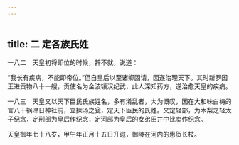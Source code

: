 ```yaml
---
---
---
```

title: 二 定各族氏姓
---




一八二　天皇初将即位的时候，辞不就，说道：

“我长有疾病，不能即帝位。”但自皇后以至诸卿固请，因遂治理天下。其时新罗国王进贡物八十一艘，贡使名为金波镇汉纪武，此人深知药方，遂治愈天皇的疾病。

一八三　天皇又以天下臣民氏族姓名，多有淆乱者，大为慨叹，因在大和味白梼的言八十祸津日神社前，立探汤之瓮，定天下臣民的氏姓。又定轻部，为木梨之轻太子纪念，定刑部为皇后作纪念，定河部为皇后的女弟田井中比卖作纪念。

天皇御年七十八岁，甲午年正月十五日升遐，御陵在河内的惠贺长枝。